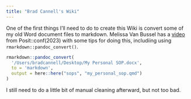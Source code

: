 ```yaml
---
title: "Brad Cannell's Wiki"
---
```


One of the first things I'll need to do to create this Wiki is convert some of my old Word document files to markdown. Melissa Van Bussel has a [video](https://www.youtube.com/@ggnot2) from Posit::conf(2023) with some tips for doing this, includiing using `rmarkdown::pandoc_convert()`.

```r
rmarkdown::pandoc_convert(
  '/Users/bradcannell/Desktop/My Personal SOP.docx', 
  to = 'markdown',
  output = here::here("sops", "my_personal_sop.qmd")
)
```

I still need to do a little bit of manual cleaning afterward, but not too bad.

